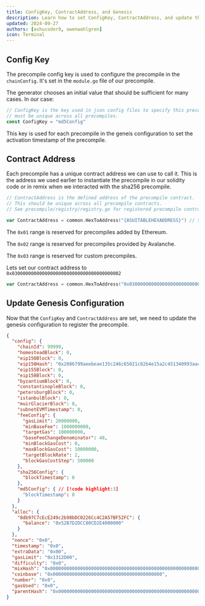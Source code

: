 ```yaml
---
title: ConfigKey, ContractAddress, and Genesis
description: Learn how to set ConfigKey, ContractAddress, and update the genesis configuration.
updated: 2024-09-27
authors: [ashucoder9, owenwahlgren]
icon: Terminal
---
```


## Config Key

The precompile config key is used to configure the precompile in the `chainConfig`. It's set in the `module.go` file of our precompile.

The generator chooses an initial value that should be sufficient for many cases. In our case:

```go title="md5/module.go"
// ConfigKey is the key used in json config files to specify this precompile precompileconfig.
// must be unique across all precompiles.
const ConfigKey = "md5Config"
```
This key is used for each precompile in the geneis configuration to set the activation timestamp of the precompile.

## Contract Address

Each precompile has a unique contract address we can use to call it. This is the address we used earlier to instantiate the precompile in our solidity code or in remix when we interacted with the sha256 precompile.

```go title="md5/module.go"
// ContractAddress is the defined address of the precompile contract.
// This should be unique across all precompile contracts.
// See precompile/registry/registry.go for registered precompile contracts and more information.

var ContractAddress = common.HexToAddress("{ASUITABLEHEXADDRESS}") // SET A SUITABLE HEX ADDRESS HERE
```

The `0x01` range is reserved for precompiles added by Ethereum.

The `0x02` range is reserved for precompiles provided by Avalanche.

The `0x03` range is reserved for custom precompiles.

Lets set our contract address to `0x0300000000000000000000000000000000000002`

```go title="md5/module.go"
var ContractAddress = common.HexToAddress("0x0300000000000000000000000000000000000002") // SET A SUITABLE HEX ADDRESS HERE
```

## Update Genesis Configuration
Now that the `ConfigKey` and `ContractAddress` are set, we need to update the genesis configuration to register the precompile.

```json title=".devcontainer/genesis-example.json"
{
  "config": {
    "chainId": 99999,
    "homesteadBlock": 0,
    "eip150Block": 0,
    "eip150Hash": "0x2086799aeebeae135c246c65021c82b4e15a2c451340993aacfd2751886514f0",
    "eip155Block": 0,
    "eip158Block": 0,
    "byzantiumBlock": 0,
    "constantinopleBlock": 0,
    "petersburgBlock": 0,
    "istanbulBlock": 0,
    "muirGlacierBlock": 0,
    "subnetEVMTimestamp": 0,
    "feeConfig": {
      "gasLimit": 20000000,
      "minBaseFee": 1000000000,
      "targetGas": 100000000,
      "baseFeeChangeDenominator": 48,
      "minBlockGasCost": 0,
      "maxBlockGasCost": 10000000,
      "targetBlockRate": 2,
      "blockGasCostStep": 500000
    },
    "sha256Config": {
      "blockTimestamp": 0
    },
    "md5Config": { // [!code highlight:3]
      "blockTimestamp": 0
    } 
  },
  "alloc": {
    "8db97C7cEcE249c2b98bDC0226Cc4C2A57BF52FC": {
      "balance": "0x52B7D2DCC80CD2E4000000"
    }
  },
  "nonce": "0x0",
  "timestamp": "0x0",
  "extraData": "0x00",
  "gasLimit": "0x1312D00",
  "difficulty": "0x0",
  "mixHash": "0x0000000000000000000000000000000000000000000000000000000000000000",
  "coinbase": "0x0000000000000000000000000000000000000000",
  "number": "0x0",
  "gasUsed": "0x0",
  "parentHash": "0x0000000000000000000000000000000000000000000000000000000000000000"
}
```